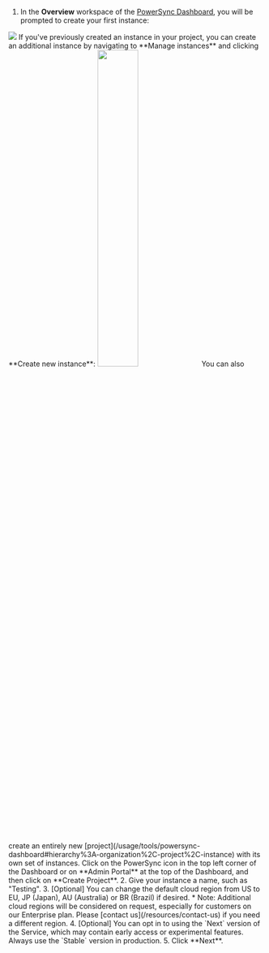 1. In the **Overview** workspace of the [PowerSync Dashboard](/usage/tools/powersync-dashboard), you will be prompted to create your first instance:
  <Frame>
    <img src="/images/installation/overview-create-instance.png" />
  </Frame>
  <Note>
    If you've previously created an instance in your project, you can create an additional instance by navigating to **Manage instances** and clicking **Create new instance**:
    <img src="/images/installation/create-new-instance.png" width="40%" />
    You can also create an entirely new [project](/usage/tools/powersync-dashboard#hierarchy%3A-organization%2C-project%2C-instance) with its own set of instances. Click on the PowerSync icon in the top left corner of the Dashboard or on **Admin Portal** at the top of the Dashboard, and then click on **Create Project**. 
  </Note>
2. Give your instance a name, such as "Testing".
3. [Optional] You can change the default cloud region from US to EU, JP (Japan), AU (Australia) or BR (Brazil) if desired.
   * Note: Additional cloud regions will be considered on request, especially for customers on our Enterprise plan. Please [contact us](/resources/contact-us) if you need a different region.
4. [Optional] You can opt in to using the `Next` version of the Service, which may contain early access or experimental features. Always use the `Stable` version in production. 
5. Click **Next**.